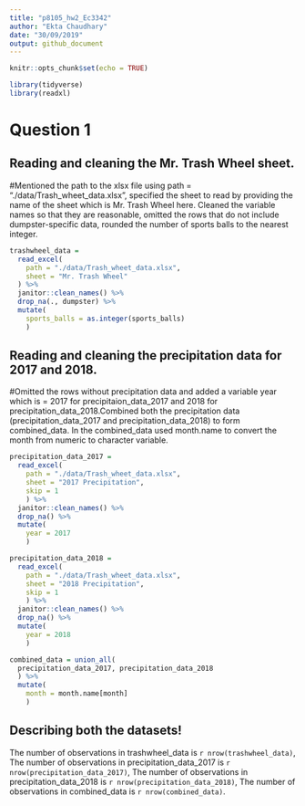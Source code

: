 ```yaml
---
title: "p8105_hw2_Ec3342"
author: "Ekta Chaudhary"
date: "30/09/2019"
output: github_document
---
```


```r
knitr::opts_chunk$set(echo = TRUE)

library(tidyverse)
library(readxl)
```

# Question 1

## Reading and cleaning the Mr. Trash Wheel sheet. 
#Mentioned the path to the xlsx file using path = "./data/Trash_wheet_data.xlsx", specified the sheet to read by providing the name of the sheet which is Mr. Trash Wheel here. Cleaned the variable names so that they are reasonable, omitted the rows that do not include dumpster-specific data, rounded the number of sports balls to the nearest integer.

```r
trashwheel_data = 
  read_excel(
    path = "./data/Trash_wheet_data.xlsx", 
    sheet = "Mr. Trash Wheel"
  ) %>%
  janitor::clean_names() %>%
  drop_na(., dumpster) %>%
  mutate(
    sports_balls = as.integer(sports_balls)
    )
```

## Reading and cleaning the precipitation data for 2017 and 2018. 
#Omitted the rows without precipitation data and added a variable year which is = 2017 for precipitaion_data_2017 and 2018 for precipitation_data_2018.Combined both the precipitation data (precipitation_data_2017 and precipitation_data_2018) to form combined_data. In the combined_data used month.name to convert the month from numeric to character variable.

```r
precipitation_data_2017 =
  read_excel(
    path = "./data/Trash_wheet_data.xlsx",
    sheet = "2017 Precipitation", 
    skip = 1
    ) %>%
  janitor::clean_names() %>%
  drop_na() %>%
  mutate(
    year = 2017
    )

precipitation_data_2018 =
  read_excel(
    path = "./data/Trash_wheet_data.xlsx",
    sheet = "2018 Precipitation",
    skip = 1
    ) %>%
  janitor::clean_names() %>%
  drop_na() %>%
  mutate(
    year = 2018
    )

combined_data = union_all(
  precipitation_data_2017, precipitation_data_2018
  ) %>%
  mutate(
    month = month.name[month] 
    )
```
## Describing both the datasets!
The number of observations in trashwheel_data is `r nrow(trashwheel_data)`,
The number of observations in precipitation_data_2017 is `r nrow(precipitation_data_2017)`,
The number of observations in precipitation_data_2018 is `r nrow(precipitation_data_2018)`, 
The number of observations in combined_data is `r nrow(combined_data)`.


